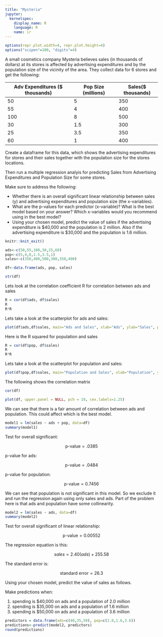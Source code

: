 ```yaml
---
title: "Mysteria"
jupyter:
  kernelspec:
    display_name: R
    language: R
    name: ir
---
```


```r
options(repr.plot.width=4, repr.plot.height=4)
options("scipen"=100, "digits"=4)
```

A small cosmetics company Mysteria believes sales (in thousands of dollars) at its stores is affected by advertising expenditures and by the population size of the vicinity of the area. They collect data for 6 stores and get the following:

| Adv Expenditures ($ thousands) | Pop Size  (millions) | Sales($ thousands) |
|--------------------------------|----------------------|--------------------|
| 50 | 5 | 350 |
| 55 | 4 | 400 |
| 100 | 8 | 500 |
| 30 | 1.5 | 300 |
| 25 | 3.5 | 350 |
| 60 | 1 | 400 |

Create a dataframe for this data, which shows the advertising expenditures for stores and their sales together with the population size for the stores locations.

Then run a multiple regression analyis for predicting Sales from Advertising Expenditures and Population Size for some stores. 

Make sure to address the following:

* Whether there is an overall significant linear relationship between sales (y) and advertising expenditures and population size (the x-variables).
*  What are the p-values for each predictor (x-variable)? What is the best model based on your answer? Which x-variables would you recommend using in the best model?
* Using your chosen model, predict the value of sales if the advertising expenditure is \$40,000 and the population is 2 million. Also if the advertising expenditure is \$30,000 and the population is 1.6 million.     

```r
knitr::knit_exit()
```

```r
ads<-c(50,55,100,30,25,60)
pop<-c(5,4,8,1.5,3.5,1)
sales<-c(350,400,500,300,350,400)

df<-data.frame(ads, pop, sales)
```

```r
str(df)
```

Lets look at the correlation coefficient R for correlation between ads and sales 

```r
R = cor(df$ads, df$sales)
R
R*R
```

Lets take a look at the scatterplot for ads and sales:

```r
plot(df$ads,df$sales, main="Ads and Sales", xlab="Ads", ylab="Sales", pch=19)
```

Here is the R squared for population  and sales

```r
R = cor(df$pop, df$sales)
R
R*R
```

Lets take a look at the scatterplot for population and sales:

```r
plot(df$pop,df$sales, main="Population and Sales", xlab="Population", ylab="Sales", pch=19)
```

The following shows the correlation matrix

```r
cor(df)
```

```r
plot(df, upper.panel = NULL, pch = 19, cex.labels=1.25)
```

We can see that there is a fair amount of correlation between ads and population. This could affect which is the best model. 

```r
model1 = lm(sales ~ ads + pop, data=df)
summary(model1)
```
Test for overall significant:

$$ \text{p-value} = .0385 $$

p-value for ads:

$$ \text{p-value} = .0484 $$

p-value for population:

$$ \text{p-value} = 0.7456 $$

We can see that population is not significant in this model. So we exclude it and run the regression again using only sales and ads. Part of the problem here is that ads and population have some collinearity.

```r
model2 = lm(sales ~ ads, data=df)
summary(model2)
```
Test for overall significant of linear relationship:

$$ \text{p-value} = 0.00552 $$

The regression equation is this:

$$ sales =2.40(ads) + 255.58 $$   

    
The standard error is:

$$ \text{standard error} = 26.3  $$ 

Using your chosen model, predict the value of sales as follows.  

Make predictions when: 

1.   spending is \$40,000 on ads and a population of 2.0 million 
2.   spending is \$35,000 on ads and a population of 1.6 million 
2.   spending is \$50,000 on ads and a population of 3.6 million 

```r
predictors = data.frame(ads=c(40,35,50), pop=c(2.0,1.6,3.6))
predictions<-predict(model2, predictors)
round(predictions)
```

